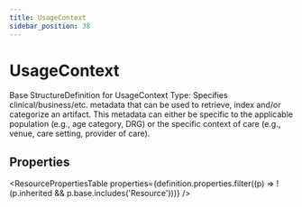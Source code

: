 ```yaml
---
title: UsageContext
sidebar_position: 38
---
```



# UsageContext

Base <Link to="/docs/api/fhir/resources/structuredefinition">StructureDefinition</Link> for <Link to="/docs/api/fhir/datatypes/usagecontext">UsageContext</Link> Type: Specifies clinical/business/etc. metadata that can be used to retrieve, index and/or categorize an artifact. This metadata can either be specific to the applicable population (e.g., age category, DRG) or the specific context of care (e.g., venue, care setting, provider of care).

<Tabs queryString="section">
  <TabItem value="schema" label="Schema" default>

## Properties

<ResourcePropertiesTable
  properties={definition.properties.filter((p) => !(p.inherited && p.base.includes('Resource')))}
/>

  </TabItem>

</Tabs>
